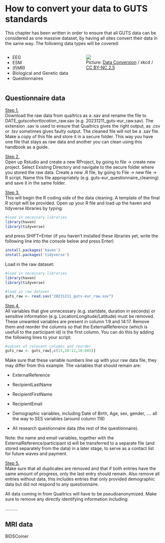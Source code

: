 # How to convert your data to GUTS standards

This chapter has been written in order to ensure that all GUTS data can be considered as one massive dataset, by having all sites convert their data in the same way. The following data types will be covered:

::: columns
::: {.column width="50%"}
-   EEG
-   ESM
-   (f)MRI
-   Biological and Genetic data
-   Questionnaires
:::

::: {.column width="50%"}
![](https://imgs.xkcd.com/comics/data_trap.png)\
Picture: [Data Conversion](https://imgs.xkcd.com/comics/data_trap.png) / xkcd / [CC BY-NC 2.5](https://creativecommons.org/licenses/by-nc/2.5/)
:::
:::

::: {.callout-note collapse="false"}
# Questionnaire data

[Step 1.]{.underline}\
Download the raw data from qualtrics as a .sav and rename the file to DATE_guts*cohortlocation*\_raw.sav (e.g. 20231211_guts-eur_raw.sav). The extension .sav is used to ensure that Qualtrics gives the right output, as .csv or .tsv sometimes gives faulty output. The cleaned file will not be a .sav file.\
Make a copy of this file and store it in a secure folder. This way you have one file that stays as raw data and another you can clean using this handbook as a guide.

[Step 2.]{.underline}\
Open up Rstudio and create a new RProject, by going to file -\> create new project. Select Existing Directory and navigate to the secure folder where you stored the raw data. Create a new .R file, by going to File -\> new file -\> R script. Name this file appropriately (e.g. guts-eur_questionnaire_cleaning) and save it in the same folder.

[Step 3.]{.underline}\
This will begin the R coding side of the data cleaning. A template of the final R script will be provided. Open up your R file and load up the haven and tidyverse libraries by typing:

``` r
#load in necessary libraries
library(haven)
library(tidyverse)
```

and press SHIFT+Enter (if you haven't installed these libraries yet, write the following line into the console below and press Enter)

``` r
install.packages('haven')
install.packages('tidyverse')
```

Load in the raw dataset:

``` r
#load in necessary libraries
library(haven)
library(tidyverse)

#load in raw dataset
guts_raw <- read.sav("20231211_guts-eur_raw.sav")
```

[Step 4.]{.underline}\
All variables that give unnecessary (e.g. startdate, duration in seconds) or sensitive information (e.g. LocationLongitude/Latitude) must be removed. These unwanted variables are present in column 1:9 and 14:17. Remove them and reorder the columns so that the ExternalReference (which is usefull to the participant id) is the first column. You can do this by adding the following lines to your script:

``` r
#subset of relevant columns and reorder
guts_raw <- guts_raw[,c(13,10:12,18:685)]
```

Make sure that these variable numbers line up with your raw data file, they may differ from this example. The variables that should remain are:

-   ExternalReference

-   RecipientLastName

-   RecipientFirstName

-   RecipientEmail

-   Demographic variables, including Date of Birth, Age, sex, gender, .... all the way to SES variables (around column 118)

-   All research questionnaire data (the rest of the questionnaire).

Note: the name and email variables, together with the ExternalReference/participant id will be transferred to a separate file (and stored separately from the data) in a later stage, to serve as a contact list for future waves and payment.

[Step 5.]{.underline}\
Make sure that all duplicates are removed and that if both entries have the same amount of progress, only the last entry should remain. Also remove all entries without data, this includes entries that only provided demographic data but did not respond to any questionnaire.

All data coming in from Qualtrics will have to be pseudoanonymized. Make sure to remove any directly identifying information including:

..........
:::

::: {.callout-note collapse="true"}
# MRI data

BIDSCoiner
:::
